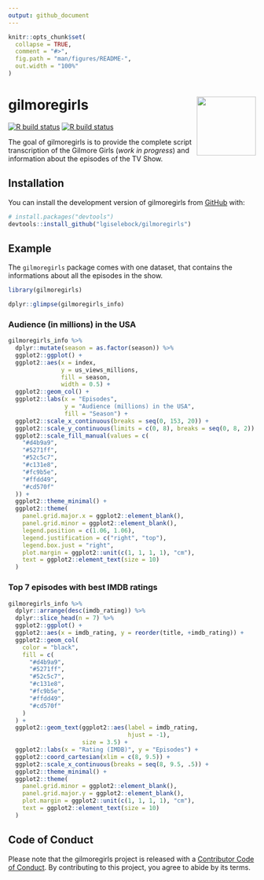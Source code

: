 ```yaml
---
output: github_document
---
```


<!-- README.md is generated from README.Rmd. Please edit that file -->

```r
knitr::opts_chunk$set(
  collapse = TRUE,
  comment = "#>",
  fig.path = "man/figures/README-",
  out.width = "100%"
)
```

# gilmoregirls <img src="https://github.com/lgiselebock/gilmoregirls/blob/master/man/figures/logo.png?raw=true" align="right" alt="" width="120"/>

<!-- badges: start -->
[![R build status](https://github.com/lgiselebock/gilmoregirls/workflows/R-CMD-check/badge.svg)](https://github.com/lgiselebock/gilmoregirls/actions)
[![R build status](https://github.com/lgiselebock/gilmoregirls/workflows/pkgdown/badge.svg)](https://github.com/lgiselebock/gilmoregirls/actions)
<!-- badges: end -->

The goal of gilmoregirls is to provide the complete script transcription of the Gilmore Girls (*work in progress*) and information about the episodes of the TV Show. 


## Installation

You can install the development version of gilmoregirls from [GitHub](https://github.com/) with:

``` r
# install.packages("devtools")
devtools::install_github("lgiselebock/gilmoregirls")
```

## Example

The `gilmoregirls` package comes with one dataset, that contains the informations about all the episodes in the show.

```r
library(gilmoregirls)

dplyr::glimpse(gilmoregirls_info)
```


### Audience (in millions) in the USA

```r


gilmoregirls_info %>%
  dplyr::mutate(season = as.factor(season)) %>%
  ggplot2::ggplot() +
  ggplot2::aes(x = index,
               y = us_views_millions,
               fill = season,
               width = 0.5) +
  ggplot2::geom_col() +
  ggplot2::labs(x = "Episodes",
                y = "Audience (millions) in the USA",
                fill = "Season") +
  ggplot2::scale_x_continuous(breaks = seq(0, 153, 20)) +
  ggplot2::scale_y_continuous(limits = c(0, 8), breaks = seq(0, 8, 2)) +
  ggplot2::scale_fill_manual(values = c(
    "#d4b9a9",
    "#5271ff",
    "#52c5c7",
    "#c131e8",
    "#fc9b5e",
    "#ffdd49",
    "#cd570f"
  )) +
  ggplot2::theme_minimal() +
  ggplot2::theme(
    panel.grid.major.x = ggplot2::element_blank(),
    panel.grid.minor = ggplot2::element_blank(),
    legend.position = c(1.06, 1.06),
    legend.justification = c("right", "top"),
    legend.box.just = "right",
    plot.margin = ggplot2::unit(c(1, 1, 1, 1), "cm"),
    text = ggplot2::element_text(size = 10)
  )

```


### Top 7 episodes with best IMDB ratings

```r

gilmoregirls_info %>%
  dplyr::arrange(desc(imdb_rating)) %>%
  dplyr::slice_head(n = 7) %>%
  ggplot2::ggplot() +
  ggplot2::aes(x = imdb_rating, y = reorder(title, +imdb_rating)) +
  ggplot2::geom_col(
    color = "black",
    fill = c(
      "#d4b9a9",
      "#5271ff",
      "#52c5c7",
      "#c131e8",
      "#fc9b5e",
      "#ffdd49",
      "#cd570f"
    )
  ) +
  ggplot2::geom_text(ggplot2::aes(label = imdb_rating,
                                  hjust = -1),
                     size = 3.5) +
  ggplot2::labs(x = "Rating (IMDB)", y = "Episodes") +
  ggplot2::coord_cartesian(xlim = c(8, 9.5)) +
  ggplot2::scale_x_continuous(breaks = seq(8, 9.5, .5)) +
  ggplot2::theme_minimal() +
  ggplot2::theme(
    panel.grid.minor = ggplot2::element_blank(),
    panel.grid.major.y = ggplot2::element_blank(),
    plot.margin = ggplot2::unit(c(1, 1, 1, 1), "cm"),
    text = ggplot2::element_text(size = 10)
  )

```


## Code of Conduct

Please note that the gilmoregirls project is released with a [Contributor Code of Conduct](https://contributor-covenant.org/version/2/1/CODE_OF_CONDUCT.html). By contributing to this project, you agree to abide by its terms.

